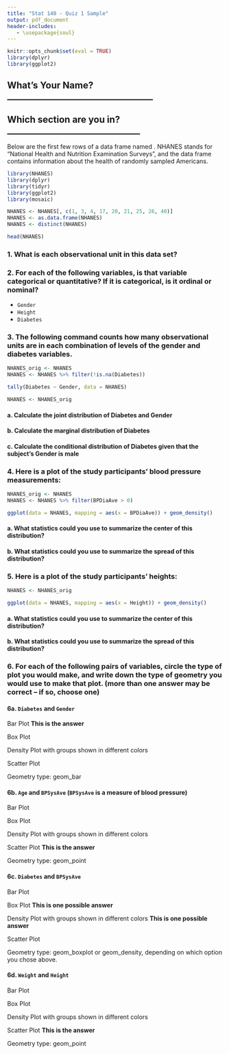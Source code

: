```yaml
---
title: "Stat 140 - Quiz 1 Sample"
output: pdf_document
header-includes:
   - \usepackage{soul}
---
```


```r
knitr::opts_chunk$set(eval = TRUE)
library(dplyr)
library(ggplot2)
```

## What's Your Name? __________________________________

## Which section are you in? _______________________________

\textbf{This is a sample quiz.  For the real quiz, I will use a different data set, but will pick roughly 2-3 of the questions that are below and adapt them to the new data set with minimal modification.}

Below are the first few rows of a data frame named \texttt{NHANES}.  NHANES stands for "National Health and Nutrition Examination Surveys", and the data frame contains information about the health of randomly sampled Americans.

```r
library(NHANES)
library(dplyr)
library(tidyr)
library(ggplot2)
library(mosaic)

NHANES <- NHANES[, c(1, 3, 4, 17, 20, 21, 25, 26, 40)]
NHANES <- as.data.frame(NHANES)
NHANES <- distinct(NHANES)
```

```r
head(NHANES)
```

### 1. What is each observational unit in this data set?

\vspace{2cm}

### 2. For each of the following variables, is that variable categorical or quantitative?  If it is categorical, is it ordinal or nominal?

* `Gender`
* `Height`
* `Diabetes`

### 3. The following command counts how many observational units are in each combination of levels of the gender and diabetes variables.

```r
NHANES_orig <- NHANES
NHANES <- NHANES %>% filter(!is.na(Diabetes))
```

```r
tally(Diabetes ~ Gender, data = NHANES)
```

```r
NHANES <- NHANES_orig
```

#### a. Calculate the joint distribution of Diabetes and Gender

\vspace{3cm}

#### b. Calculate the marginal distribution of Diabetes

\vspace{3cm}

#### c. Calculate the conditional distribution of Diabetes given that the subject's Gender is male

\vspace{3cm}

### 4. Here is a plot of the study participants' blood pressure measurements:

```r
NHANES_orig <- NHANES
NHANES <- NHANES %>% filter(BPDiaAve > 0)
```

```r
ggplot(data = NHANES, mapping = aes(x = BPDiaAve)) + geom_density()
```

#### a. What statistics could you use to summarize the center of this distribution?

\vspace{1cm}

#### b. What statistics could you use to summarize the spread of this distribution?

\vspace{1cm}


### 5. Here is a plot of the study participants' heights:

```r
NHANES <- NHANES_orig
```

```r
ggplot(data = NHANES, mapping = aes(x = Height)) + geom_density()
```

#### a. What statistics could you use to summarize the center of this distribution?

\vspace{1cm}

#### b. What statistics could you use to summarize the spread of this distribution?

\vspace{1cm}

\newpage

### 6.  For each of the following pairs of variables, circle the type of plot you would make, and write down the type of geometry you would use to make that plot. (more than one answer may be correct -- if so, choose one)


#### 6a. `Diabetes` and `Gender`

Bar Plot **This is the answer**

Box Plot

Density Plot with groups shown in different colors

Scatter Plot


Geometry type: geom_bar


#### 6b. `Age` and `BPSysAve` (`BPSysAve` is a measure of blood pressure)

Bar Plot

Box Plot

Density Plot with groups shown in different colors

Scatter Plot **This is the answer**


Geometry type: geom_point


#### 6c. `Diabetes` and `BPSysAve`

Bar Plot

Box Plot **This is one possible answer**

Density Plot with groups shown in different colors **This is one possible answer**

Scatter Plot


Geometry type: geom_boxplot or geom_density, depending on which option you chose above.


#### 6d. `Weight` and `Height`

Bar Plot

Box Plot

Density Plot with groups shown in different colors

Scatter Plot **This is the answer**


Geometry type: geom_point
